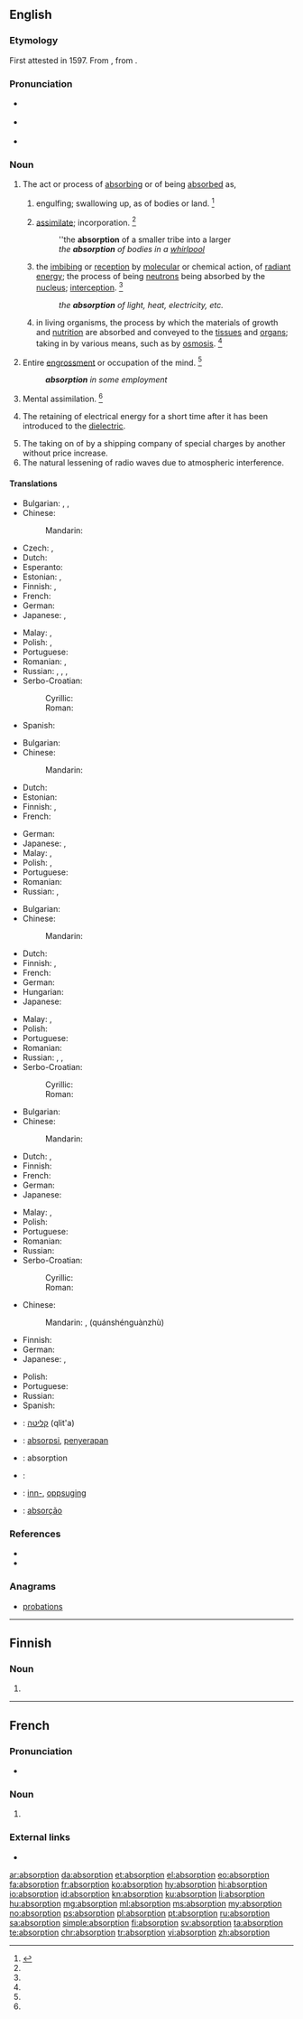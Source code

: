 ==English==

===Etymology===
First attested in 1597. From {{etyl|la|en}} {{m|la|absorptiō||a sucking in}}, from {{m|la|absorbeō||absorb}}.

===Pronunciation===
* {{a|UK}} {{IPA|/əbˈzɔːp.ʃn̩/|/əbˈsɔːp.ʃn̩/|lang=en}}
* {{a|US}} {{IPA|/æbˈsɔɹp.ʃn̩/|/æbˈzɔɹp.ʃn̩/|/əbˈzɔɹp.ʃn̩/|/əbˈsɔɹp.ʃn̩/|lang=en}}
* {{audio|en-us-absorption.ogg|Audio (US)|lang=en}}

===Noun===
{{en-noun}}

# The act or process of [[absorbing]] or of being [[absorbed]] as,
## {{context|obsolete|lang=en}} engulfing; swallowing up, as of bodies or land. {{defdate|Attested from the late 16<sup>th</sup> century until the mid 18<sup>th</sup> century.}}<ref name=SOED>{{R:SOED5|page=9}}</ref>
## [[assimilate]]; incorporation. {{defdate|First attested in the mid 18<sup>th</sup> century.}}<ref name=SOED/>
##: ''the '''absorption''' of a smaller tribe into a larger
##: ''the '''absorption''' of bodies in a [[whirlpool]]''
## {{context|chemistry|physics|lang=en}} the [[imbibing]] or [[reception]] by [[molecular]] or chemical action, of [[radiant]] [[energy]]; the process of being [[neutron]]s being absorbed by the [[nucleus]]; [[interception]]. {{defdate|First attested in the mid 18<sup>th</sup> century.}}<ref name=SOED/>
##: ''the '''absorption''' of light, heat, electricity, etc.''
## {{context|physiology|lang=en}} in living organisms, the process by which the materials of growth and [[nutrition]] are absorbed and conveyed to the [[tissue]]s and [[organ]]s; taking in by various means, such as by [[osmosis]]. {{defdate|First attested in the mid 18<sup>th</sup> century.}}<ref name=SOED/>
# Entire [[engrossment]] or occupation of the mind. {{defdate|First attested in the mid 19<sup>th</sup> century.}}<ref name=SOED/>
#: '''''absorption''' in some employment''
# Mental assimilation. {{defdate|First attested in the mid 20<sup>th</sup> century.}}<ref name=SOED/>
# {{context|electrical engineering|lang=en}} The retaining of electrical energy for a short time after it has been introduced to the [[dielectric]].
# The taking on of by a shipping company of special charges by another without price increase.
# The natural lessening of radio waves due to atmospheric interference.

====Translations====
{{trans-top|act or process of absorbing or sucking in anything}}
* Bulgarian: {{t+|bg|абсорбция|f|tr=absórbcija}}, {{t+|bg|поглъщане}}, {{t+|bg|всмукване}}
* Chinese:
*: Mandarin: {{t+|cmn|吸收|tr=xīshōu|sc=Hani}}
* Czech: {{t|cs|absorpce|f}}, {{t|cs|vstřebání|n}}
* Dutch: {{t+|nl|absorptie|f}}
* Esperanto: {{t|eo|absorbo}}
* Estonian: {{t|et|imendumine}}, {{t|et|neeldumine}}
* Finnish: {{t|fi|imeyttäminen}}, {{t|fi|sulauttaminen}}
* French: {{t+|fr|absorption|f}}
* German: {{t+|de|Absorption|f}}
* Japanese: {{t+|ja|吸収|tr=きゅうしゅう, kyūshū}}, {{t|ja|吸い込み|tr=suikomi}}
{{trans-mid}}
* Malay: {{t|ms|penyerapan}}, {{t|ms|absorpsi}}
* Polish: {{t+|pl|absorpcja|f}}, {{t+|pl|pochłanianie|n}}
* Portuguese: {{t+|pt|absorção|f}}
* Romanian: {{t+|ro|absorbire|f}}, {{t+|ro|absorbție|f}}
* Russian: {{t+|ru|всасывание|n|tr=vsásyvanije}}, {{t+|ru|впитывание|n|tr=vpítyvanije}}, {{t+|ru|поглощение|n|tr=pogloščénije}}, {{t+|ru|абсорбция|f|tr=absórbcija}}
* Serbo-Croatian:
*: Cyrillic: {{t|sh|апсорпција|f|sc=Cyrl}}
*: Roman: {{t+|sh|apsorpcija|f}}
* Spanish: {{t+|es|absorción|f}}
{{trans-bottom}}

{{trans-top|act or process of being absorbed and made to disappear}}
* Bulgarian: {{t+|bg|абсорбция|f|tr=absórbcija}}
* Chinese:
*: Mandarin: {{t+|cmn|吸收|tr=xīshōu|sc=Hani}}
* Dutch: {{t+|nl|absorptie|f}}
* Estonian: {{t|et|neeldumine}}
* Finnish: {{t|fi|imeytyminen}}, {{t|fi|sulautuminen}}
* French: {{t+|fr|absorption|f}}
{{trans-mid}}
* German: {{t+|de|Absorption|f}}
* Japanese: {{t+|ja|吸収|tr=きゅうしゅう, kyūshū}}, {{t+|ja|併合|tr=heigō}}
* Malay: {{t|ms|penyerapan}}, {{t|ms|absorpsi}}
* Polish: {{t+|pl|absorbowanie|n}}, {{t+|pl|pochłanianie|n}}
* Portuguese: {{t+|pt|absorção|f}}
* Romanian: {{t+|ro|absorbție|f}}
* Russian: {{t+|ru|поглощение|n|tr=pogloš'énije}},
{{trans-bottom}}

{{trans-top|chemistry, physics: imbibing or reception by molecular or chemical action}}
* Bulgarian: {{t+|bg|абсорбция|f|tr=absórbcija}}
* Chinese:
*: Mandarin: {{t+|cmn|吸收|tr=xīshōu|sc=Hani}}
* Dutch: {{t+|nl|absorptie|f}}
* Finnish: {{t+|fi|absorptio}}, {{t|fi|imeytyminen}}
* French: {{t+|fr|absorption|f}}
* German: {{t+|de|Absorption|f}}
* Hungarian: {{t+|hu|abszorpció}}
* Japanese: {{t+|ja|吸収|tr=きゅうしゅう, kyūshū}}
{{trans-mid}}
* Malay: {{t|ms|penyerapan}}, {{t|ms|absorpsi}}
* Polish: {{t+|pl|absorpcja|f}}
* Portuguese: {{t+|pt|absorção|f}}
* Romanian: {{t+|ro|absorbție|f}}
* Russian: {{t+|ru|впитывание|n|tr=vpítyvanije}}, {{t+|ru|поглощение|n|tr=pogloščénije}}, {{t+|ru|абсорбция|f|tr=absórbcija}}
* Serbo-Croatian:
*: Cyrillic: {{t|sh|апсорпција|f|sc=Cyrl}}
*: Roman: {{t+|sh|apsorpcija|f}}
{{trans-bottom}}

{{trans-top|physiology: process by which the materials of growth and nutrition are absorbed}}
* Bulgarian: {{t+|bg|абсорбция|f|tr=absórbcija}}
* Chinese:
*: Mandarin: {{t+|cmn|吸收|tr=xīshōu|sc=Hani}}
* Dutch: {{t+|nl|absorptie|f}}, {{t+|nl|opname|f}}
* Finnish: {{t|fi|imeytyminen}}
* French: {{t+|fr|absorption|f}}
* German: {{t+|de|Absorption|f}}
* Japanese: {{t+|ja|吸収|tr=きゅうしゅう, kyūshū}}
{{trans-mid}}
* Malay: {{t|ms|penyerapan}}, {{t|ms|absorpsi}}
* Polish: {{t+|pl|przyswajanie|n}}
* Portuguese: {{t+|pt|absorção|f}}
* Romanian: {{t+|ro|absorbție|f}}
* Russian: {{t+|ru|абсорбция|f|tr=absórbcija}}
* Serbo-Croatian:
*: Cyrillic: {{t|sh|апсорпција|f|sc=Cyrl}}
*: Roman: {{t+|sh|apsorpcija|f}}
{{trans-bottom}}

{{trans-top|entire occupation of the mind}}
* Chinese:
*: Mandarin: {{t|cmn|全神貫注|sc=Hani}}, {{t+|cmn|全神贯注|sc=Hani}} (quánshénguànzhù)
* Finnish: {{t|fi|uppoutuminen}}
* German: {{t|de|Vertiefung|f}}
* Japanese: {{t+|ja|没頭|tr=bottō}}, {{t+|ja|夢中|tr=muchū}}
{{trans-mid}}
* Polish: {{t|pl|zaabsorbowanie|n}}
* Portuguese: {{t+|pt|concentração|f}}
* Russian: {{t|ru|поглощённость|f|tr=pogloščónnostʹ}}
* Spanish: {{t+|es|concentración|f}}
{{trans-bottom}}

{{checktrans-top}}
* {{ttbc|he}}: [[קליטה]] (qlit'a)
* {{ttbc|id}}: [[absorpsi]], [[serap|penyerapan]]
{{trans-mid}}
* {{ttbc|ia}}: absorption
* {{ttbc|it}}: {{t|it|assorbimento|m}}
* {{ttbc|no}}: [[inn-]], [[oppsuging]]
* {{ttbc|pt}}: [[absorção]] {{g|f}}
{{trans-bottom}}

===References===
<references/>
* {{R:Century 1911}}
* {{R:Webster 1913}}

===Anagrams===
* [[probations#English|probations]]

----

==Finnish==

===Noun===
{{head|fi}}

# {{fi-form of|type=noun|case=genitive|pl=singular|absorptio}}

----

==French==
{{wikipedia|lang=fr}}

===Pronunciation===
* {{audio|Fr-absorption.ogg|Audio|lang=fr}}

===Noun===
{{fr-noun|f}}

# {{l/en|absorption}}

===External links===
* {{R:TLFi}}

[[ar:absorption]]
[[da:absorption]]
[[et:absorption]]
[[el:absorption]]
[[eo:absorption]]
[[fa:absorption]]
[[fr:absorption]]
[[ko:absorption]]
[[hy:absorption]]
[[hi:absorption]]
[[io:absorption]]
[[id:absorption]]
[[kn:absorption]]
[[ku:absorption]]
[[li:absorption]]
[[hu:absorption]]
[[mg:absorption]]
[[ml:absorption]]
[[ms:absorption]]
[[my:absorption]]
[[no:absorption]]
[[ps:absorption]]
[[pl:absorption]]
[[pt:absorption]]
[[ru:absorption]]
[[sa:absorption]]
[[simple:absorption]]
[[fi:absorption]]
[[sv:absorption]]
[[ta:absorption]]
[[te:absorption]]
[[chr:absorption]]
[[tr:absorption]]
[[vi:absorption]]
[[zh:absorption]]